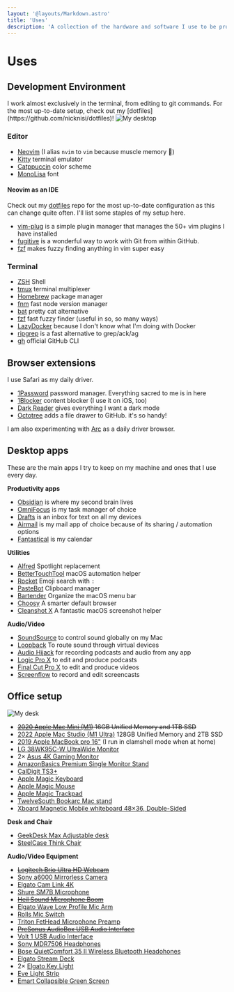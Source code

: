 ```yaml
---
layout: '@layouts/Markdown.astro'
title: 'Uses'
description: 'A collection of the hardware and software I use to be productive.'
---
```



# Uses

## Development Environment

<Callout type="info">
  I work almost exclusively in the terminal, from editing to git commands. For
  the most up-to-date setup, check out my
  [dotfiles](https://github.com/nicknisi/dotfiles)!
</Callout>

<img alt="My desktop" src="/img/desktop.png" class="rounded-lg shadow-lg" />

### Editor

- [Neovim](https://neovim.io) (I alias `nvim` to `vim` because muscle memory 🦾)
- [Kitty](https://sw.kovidgoyal.net/kitty/) terminal emulator
- [Catppuccin](https://github.com/catppuccin) color scheme
- [MonoLisa](https://www.monolisa.dev/) font

#### Neovim as an IDE

Check out my [dotfiles](https://github.com/nicknisi/dotfiles) repo for the most up-to-date configuration as this can change quite often. I'll list some staples of my setup here.

- [vim-plug](https://github.com/junegunn/vim-plug) is a simple plugin manager that manages the 50+ vim plugins I have installed
- [fugitive](https://github.com/tpope/vim-fugitive) is a wonderful way to work with Git from within GitHub.
- [fzf](https://github.com/junegunn/fzf.vim) makes fuzzy finding anything in vim super easy

### Terminal

- [ZSH](http://zsh.sourceforge.net) Shell
- [tmux](https://github.com/tmux/tmux) terminal multiplexer
- [Homebrew](https://brew.sh) package manager
- [fnm](https://github.com/Schniz/fnm) fast node version manager
- [bat](https://github.com/sharkdp/bat) pretty cat alternative
- [fzf](https://github.com/junegunn/fzf) fast fuzzy finder (useful in so, so many ways)
- [LazyDocker](https://github.com/jesseduffield/lazydocker) because I don't know what I'm doing with Docker
- [ripgrep](https://github.com/BurntSushi/ripgrep) is a fast alternative to grep/ack/ag
- [gh](https://github.com/cli/cli) official GitHub CLI

## Browser extensions

I use Safari as my daily driver.

- [1Password](https://1password.com) password manager. Everything sacred to me is in here
- [1Blocker](https://1blocker.com) content blocker (I use it on iOS, too)
- [Dark Reader](https://darkreader.org) gives everything I want a dark mode
- [Octotree](https://www.octotree.io) adds a file drawer to GitHub. it's so handy!

I am also experimenting with [Arc](https://arc.net/) as a daily driver browser.

## Desktop apps

These are the main apps I try to keep on my machine and ones that I use every day.

**Productivity apps**

- [Obsidian](https://obsidian.md) is where my second brain lives
- [OmniFocus](http://omnifocus.com) is my task manager of choice
- [Drafts](https://getdrafts.com) is an inbox for text on all my devices
- [Airmail](https://airmailapp.com) is my mail app of choice because of its sharing / automation options
- [Fantastical](https://flexibits.com/fantastical) is my calendar

**Utilities**

- [Alfred](https://www.alfredapp.com) Spotlight replacement
- [BetterTouchTool](https://folivora.ai) macOS automation helper
- [Rocket](https://matthewpalmer.net/rocket/) Emoji search with `:`
- [PasteBot](https://tapbots.com/pastebot/) Clipboard manager
- [Bartender](https://www.macbartender.com/) Organize the macOS menu bar
- [Choosy](https://www.choosyosx.com) A smarter default browser
- [Cleanshot X](https://cleanshot.com) A fantastic macOS screenshot helper

**Audio/Video**

- [SoundSource](https://rogueamoeba.com/soundsource/) to control sound globally on my Mac
- [Loopback](https://rogueamoeba.com/loopback/) To route sound through virtual devices
- [Audio Hijack](https://rogueamoeba.com/audiohijack/) for recording podcasts and audio from any app
- [Logic Pro X](https://www.apple.com/logic-pro/) to edit and produce podcasts
- [Final Cut Pro X](https://www.apple.com/final-cut-pro/) to edit and produce videos
- [Screenflow](https://www.telestream.net/screenflow/overview.htm) to record and edit screencasts

## Office setup

<img alt="My desk" src="/img/desk.jpg" class="rounded-lg shadow-lg" />

- ~~[2020 Apple Mac Mini (M1)](https://www.apple.com/mac-mini/) 16GB Unified Memory and 1TB SSD~~
- [2022 Apple Mac Studio (M1 Ultra)](https://www.apple.com/mac-studio/) 128GB Unified Memory and 2TB SSD
- [2019 Apple MacBook pro 16"](https://www.apple.com/macbook-pro-16/) (I run in clamshell mode when at home)
- [LG 38WK95C-W UltraWide Monitor](https://www.amazon.com/gp/product/B079L4WR4T/)
- 2× [Asus 4K Gaming Monitor](https://www.amazon.com/ASUS-VG289Q-Monitor-FreeSync-DisplayPort/dp/B0845NXCXF)
- [AmazonBasics Premium Single Monitor Stand](https://www.amazon.com/gp/product/B00MIBN16O/)
- [CalDigit TS3+](https://www.amazon.com/CalDigit-TS3-Plus-Thunderbolt-Dock/dp/B07CZPV8DF/)
- [Apple Magic Keyboard](https://www.amazon.com/Apple-Keyboard-Wireless-Rechargable-English/dp/B016QO64FI/)
- [Apple Magic Mouse](https://www.amazon.com/Apple-Magic-Mouse-Wireless-Rechargable/dp/B016QO5YNG/)
- [Apple Magic Trackpad](https://www.amazon.com/Apple-Magic-Trackpad-Wireless-Rechargable/dp/B016QO5YWC/)
- [TwelveSouth Bookarc Mac stand](https://www.amazon.com/Twelve-South-Space-Saving-Vertical-notebooks/dp/B086RRJ82R/)
- [Xboard Magnetic Mobile whiteboard 48×36, Double-Sided](https://www.amazon.com/gp/product/B075FT75C3/)

**Desk and Chair**

- [GeekDesk Max Adjustable desk](https://www.geekdesk.com/standing-desk-frame)
- [SteelCase Think Chair](https://www.steelcase.com/products/office-chairs/think/)

**Audio/Video Equipment**

- ~~[Logitech Brio Ultra HD Webcam](https://www.amazon.com/gp/product/B01N5UOYC4/)~~
- [Sony a6000 Mirrorless Camera](https://www.amazon.com/Sony-Mirrorless-Digitial-3-0-Inch-16-50mm/dp/B00I8BICB2)
- [Elgato Cam Link 4K](https://www.amazon.com/Elgato-Cam-Link-Broadcast-Camcorder/dp/B07K3FN5MR)
- [Shure SM7B Microphone](https://www.amazon.com/Shure-SM7B-Cardioid-Dynamic-Microphone/dp/B0002E4Z8M)
- ~~[Heil Sound Microphone Boom](https://www.amazon.com/dp/B004PJ414I/)~~
- [Elgato Wave Low Profile Mic Arm](https://www.amazon.com/Elgato-Wave-Mic-Arm-Microphone/dp/B097376LKF)
- [Rolls Mic Switch](https://www.amazon.com/rolls-Mic-Switch-Off-MS111/dp/B001GMXFW6)
- [Triton FetHead Microphone Preamp](https://www.amazon.com/TRITON-AUDIO-FetHead-Microphone-Preamp/dp/B06XDPTDN5/)
- ~~[PreSonus AudioBox USB Audio
  Interface](https://www.amazon.com/PreSonus-AudioBox-USB-Recording-System/dp/B071W6YVDR)~~
- [Volt 1 USB Audio Interface](https://www.amazon.com/Universal-Audio-Volt-USB-Interface/dp/B09J1V6R6N)
- [Sony MDR7506 Headphones](https://www.amazon.com/dp/B000AJIF4E)
- [Bose QuietComfort 35 II Wireless Bluetooth Headohones](https://www.amazon.com/Bose-QuietComfort-Wireless-Headphones-Cancelling/dp/B0756CYWWD/)
- [Elgato Stream Deck](https://www.amazon.com/Elgato-Stream-Deck-Controller-customizable/dp/B06XKNZT1P/)
- 2× [Elgato Key Light](https://www.amazon.com/Elgato-Key-Light-Professional-App-Enabled/dp/B07L755X9G/)
- [Eve Light Strip](https://www.amazon.com/gp/product/B07MTX8MR4/)
- [Emart Collapsible Green Screen](https://www.amazon.com/gp/product/B07DWTGLPM/)
